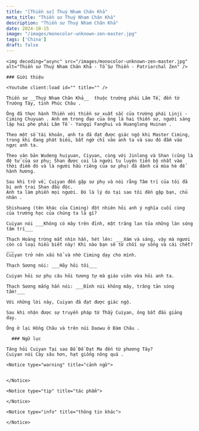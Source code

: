 ```yaml
---
title: "[Thiền sư] Thuý Nham Chân Khả"
meta_title: "Thiền sư Thuý Nham Chân Khả"
description: "Thiền sư Thuý Nham Chân Khả"
date: 2024-10-15
image: "/images/monocolor-unknown-zen-master.jpg"
tags: ['China']
draft: false
---
```


<div className="grid xl:grid-cols-8 lg:grid-cols-8 md:grid-cols-2 sm:grid-cols-2 xs:grid-cols-1 gap-8 bg-body dark:bg-darkmode-body">

  <div className="lg:col-span-3 md:col-span-1">

    <img decoding="async" src="/images/monocolor-unknown-zen-master.jpg" alt="Thiền sư Thuý Nham Chân Khả - Tổ Sư Thiền - Patriarchal Zen" />

    ### Giới thiệu

    <Youtube client:load id="" title="" />

    Thiền sư __Thuý Nham Chân Khả__  thuộc trường phái Lâm Tế, đến từ Trường Tây, tỉnh Phúc Châu .

    Ông đã thực hành Thiền với thiền sư xuất sắc của trường phái Linji - Ciming Chuyuan . Anh em trong đạo của ông là hai thiền sư, người sáng lập hai phe phái Lâm Tế - Yangqi Fanghui và Huanglong Huinan .

    Theo một số tài khoản, anh ta đã đạt được giác ngộ khi Master Ciming, trong khi đang phát biểu, bất ngờ chỉ vào anh ta và sau đó đấm vào ngực anh ta.

    Theo văn bản Wudeng huiyuan, Ciyuan, cùng với Jinlong và Shan (cũng là đệ tử của sư phụ; Shan được coi là người tu luyện tiến bộ nhất vào thời điểm đó và là người hầu riêng của sư phụ) đã dành cả mùa hè để hành hương.

    Sau khi trở về, Cuiyan đến gặp sư phụ và nói rằng Tâm trí của tôi đã bị anh trai Shan đầu độc.
    Anh ta làm phiền mọi người. Đó là lý do tại sao tôi đến gặp bạn, chủ nhân .

    Shishuang (tên khác của Ciming) đột nhiên hỏi anh ý nghĩa cuối cùng của trường học của chúng ta là gì?

    Cuiyan nói ___Không có mây trên đỉnh, mặt trăng lan tỏa những làn sóng tâm trí___

    Thạch Hoàng trừng mắt nhìn hắn, hét lên: ___Xám và sáng, vậy mà ngươi còn có loại hiểu biết này! Khi nào bạn sẽ từ chối sự sống và cái chết?___
    Cuiyan trở nên xấu hổ và nhờ Ciming dạy cho mình.

    Thạch Sương nói: ___Hãy hỏi tôi___

    Cuiyan hỏi sư phụ câu hỏi tương tự mà giáo viên vừa hỏi anh ta.

    Thạch Sương mắng hắn nói: ___Đỉnh núi không mây, trăng tản sóng tâm!___

    Với những lời này, Cuiyan đã đạt được giác ngộ.

    Sau khi nhận được sự truyền pháp từ Thầy Cuiyan, ông bắt đầu giảng dạy.

    Ông ở lại Hồng Châu và trên núi Daowu ở Đàm Châu .

  </div>

  <div className="lg:col-span-5 md:col-span-1">

      ### Ngữ lục

    Tăng hỏi Cuiyan Tại sao Bồ Đề Đạt Ma đến từ phương Tây?
    Cuiyan nói Cày sâu hơn, hạt giống nông quá .

    <Notice type="warning" title="cảnh ngữ">


    </Notice>

    <Notice type="tip" title="tác phẩm">

    </Notice>

    <Notice type="info" title="thông tin khác">

    </Notice>

  </div>

</div>
